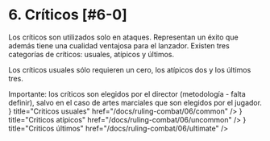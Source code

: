 
# 6. Críticos [#6-0]

Los críticos son utilizados solo en ataques. Representan un éxito que además tiene una cualidad ventajosa para el lanzador. Existen tres categorías de críticos: usuales, atípicos y últimos.

Los críticos usuales sólo requieren un cero, los atípicos dos y los últimos tres.

<Callout type="info">
  Importante: los críticos son elegidos por el director (metodología - falta
  definir), salvo en el caso de artes marciales que son elegidos por el jugador.
</Callout>

<Cards>
  <Card
    icon={<ArrowRightIcon />}
    title="Criticos usuales"
    href="/docs/ruling-combat/06/common"
  />
  <Card
    icon={<ArrowRightIcon />}
    title="Criticos atípicos"
    href="/docs/ruling-combat/06/uncommon"
  />
  <Card
    icon={<ArrowRightIcon />}
    title="Criticos últimos"
    href="/docs/ruling-combat/06/ultimate"
  />
</Cards>
